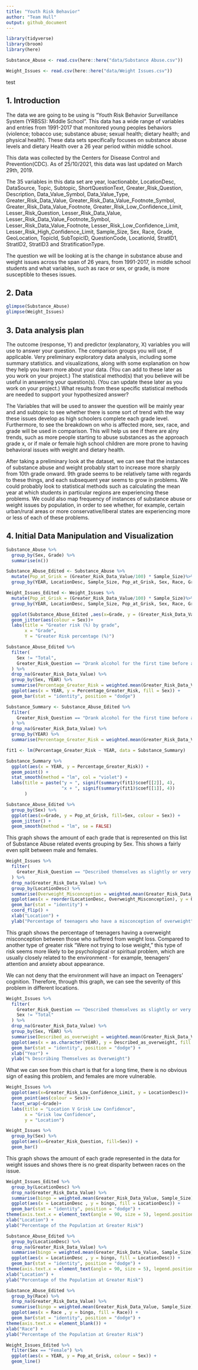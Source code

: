 ```yaml
---
title: "Youth Risk Behavior"
author: "Team Hull"
output: github_document
---
```


```r
library(tidyverse)
library(broom)
library(here)
```
```r
Substance_Abuse <- read.csv(here::here("data/Substance Abuse.csv"))
```
```r
Weight_Issues <- read.csv(here::here("data/Weight Issues.csv"))
```




test

## 1. Introduction

The data we are going to be using is "Youth Risk Behavior Surveillance System (YRBSS): Middle School". This data has a wide range of variables and entries from 1991-2017 that monitored young peoples behaviors (violence; tobacco use; substance abuse; sexual health; dietary health; and physical health). These data sets specifically focuses on substance abuse levels and dietary Health over a 26 year period within middle school.

This data was collected by the Centers for Disease Control and Prevention(CDC). As of 25/10/2021, this data was last updated on March 29th, 2019. 

The 35 variables in this data set are year, loactionabbr, LocationDesc, DataSource, Topic, Subtopic, ShortQuestionText, Greater_Risk_Question, Description, Data_Value_Symbol, Data_Value_Type, Greater_Risk_Data_Value, Greater_Risk_Data_Value_Footnote_Symbol, Greater_Risk_Data_Value_Footnote, Greater_Risk_Low_Confidence_Limit, Lesser_Risk_Question,
Lesser_Risk_Data_Value, Lesser_Risk_Data_Value_Footnote_Symbol, Lesser_Risk_Data_Value_Footnote, Lesser_Risk_Low_Confidence_Limit, Lesser_Risk_High_Confidence_Limit, Sample_Size, Sex, Race, Grade, GeoLocation, TopicId, SubTopicID, QuestionCode, LocationId, StratID1, StratID2, StratID3 and StratificationType.

The question we will be looking at is the change in substance abuse and weight issues across the span of 26 years, from 1991-2017, in middle school students and what variables, such as race or sex, or grade, is more susceptible to theses issues.

## 2. Data

```r
glimpse(Substance_Abuse)
glimpse(Weight_Issues)
```

## 3. Data analysis plan

The outcome (response, Y) and predictor (explanatory, X) variables you will use to answer your question.
The comparison groups you will use, if applicable.
Very preliminary exploratory data analysis, including some summary statistics. and visualizations, along with some explanation on how they help you learn more about your data. (You can add to these later as you work on your project.)
The statistical method(s) that you believe will be useful in answering your question(s). (You can update these later as you work on your project.)
What results from these specific statistical methods are needed to support your hypothesized answer?

The Variables that will be used to answer the question will be mainly year and and subtopic to see whether there is some sort of trend with the way these issues develop as high schoolers complete each grade level. Furthermore, to see the breakdown on who is affected more, sex, race, and grade will be used in comparison. This will help us see if there are a)ny trends, such as more people starting to abuse substances as the approach grade x, or if male or female high school children are more prone to having behavioral issues with weight and dietary health. 

After taking a preliminary look at the dataset, we can see that the instances of substance abuse and weight probably start to increase more sharply from 10th grade onward. 9th grade seems to be relatively tame with regards to these things, and each subsequent year seems to grow in problems. We could probably look to statistical methods such as calculating the mean year at which students in particular regions are experiencing these problems. We could also map frequency of instances of substance abuse or weight issues by population, in order to see whether, for example, certain urban/rural areas or more conservative/liberal states are experiencing more or less of each of these problems. 

## 4. Initial Data Manipulation and Visualization 

```r
Substance_Abuse %>%
  group_by(Sex, Grade) %>%
  summarise(n())
```

```r
Substance_Abuse_Edited <- Substance_Abuse %>%
  mutate(Pop_at_Grisk = (Greater_Risk_Data_Value/100) * Sample_Size)%>%
  group_by(YEAR, LocationDesc, Sample_Size, Pop_at_Grisk, Sex, Race, Grade, Greater_Risk_Data_Value,Greater_Risk_High_Confidence_Limit, Greater_Risk_Low_Confidence_Limit, Lesser_Risk_Low_Confidence_Limit, Lesser_Risk_High_Confidence_Limit, GeoLocation, QuestionCode, LocationId)
```

```r
Weight_Issues_Edited <- Weight_Issues %>%
  mutate(Pop_at_Grisk = (Greater_Risk_Data_Value/100) * Sample_Size)%>%
  group_by(YEAR, LocationDesc, Sample_Size, Pop_at_Grisk, Sex, Race, Grade, Greater_Risk_Data_Value, Greater_Risk_High_Confidence_Limit, Greater_Risk_Low_Confidence_Limit, Lesser_Risk_High_Confidence_Limit, Lesser_Risk_Low_Confidence_Limit, GeoLocation, QuestionCode, LocationId)
```

```r
  ggplot(Substance_Abuse_Edited ,aes(x=Grade, y = (Greater_Risk_Data_Value/100))) +
  geom_jitter(aes(colour = Sex))+
  labs(title = "Greater risk (%) by grade",
       x = "Grade",
       Y = "Greater Risk percentage (%)")
```

```r
Substance_Abuse_Edited %>%
  filter(
    Sex != "Total",
    Greater_Risk_Question == "Drank alcohol for the first time before age 11 years"
  ) %>%
  drop_na(Greater_Risk_Data_Value) %>%
  group_by(Sex, YEAR) %>%
  summarise(Percentage_Greater_Risk = weighted.mean(Greater_Risk_Data_Value, Sample_Size)) %>%
  ggplot(aes(x = YEAR, y = Percentage_Greater_Risk, fill = Sex)) +
  geom_bar(stat = "identity", position = "dodge")

```

```r
Substance_Summary <- Substance_Abuse_Edited %>%
  filter(
    Greater_Risk_Question == "Drank alcohol for the first time before age 11 years"
  ) %>%
  drop_na(Greater_Risk_Data_Value) %>%
  group_by(YEAR) %>%
  summarise(Percentage_Greater_Risk = weighted.mean(Greater_Risk_Data_Value, Sample_Size))

fit1 <- lm(Percentage_Greater_Risk ~ YEAR, data = Substance_Summary)

Substance_Summary %>%
  ggplot(aes(x = YEAR, y = Percentage_Greater_Risk)) +
  geom_point() +
  stat_smooth(method = "lm", col = "violet") +
  labs(title = paste("y ≈ ", signif(summary(fit1)$coef[[2]], 4), 
                     "x + ", signif(summary(fit1)$coef[[1]], 4))
       )
```

```r
Substance_Abuse_Edited %>%
  group_by(Sex) %>%
  ggplot(aes(x=Grade, y = Pop_at_Grisk, fill=Sex, colour = Sex)) +
  geom_jitter() +
  geom_smooth(method = "lm", se = FALSE)
```

This graph shows the amount of each grade that is represented on this list of Substance Abuse related events grouping by Sex. This shows a fairly even split between male and females.

```r
Weight_Issues %>%
  filter(
    Greater_Risk_Question == "Described themselves as slightly or very overweight"
  ) %>%
  drop_na(Greater_Risk_Data_Value) %>%
  group_by(LocationDesc) %>%
  summarise(Overweight_Misconception = weighted.mean(Greater_Risk_Data_Value, Sample_Size)) %>%
  ggplot(aes(x = reorder(LocationDesc, Overweight_Misconception), y = Overweight_Misconception)) +
  geom_bar(stat = "identity") +
  coord_flip() +
  xlab("Location") +
  ylab("Percentage of teenagers who have a misconception of overweight")
```
This graph shows the percentage of teenagers having a overweight misconception between those who suffered from weight loss. Compared to another type of greater risk "Were not trying to lose weight," this type of risk seems more likely to be psychological or spiritual problem, which are usually closely related to the environment - for example, teenagers' attention and anxiety about appearance.

We can not deny that the environment will have an impact on Teenagers' cognition. Therefore, through this graph, we can see the severity of this problem in different locations.

```r
Weight_Issues %>%
  filter(
    Greater_Risk_Question == "Described themselves as slightly or very overweight",
    Sex != "Total"
  ) %>%
  drop_na(Greater_Risk_Data_Value) %>%
  group_by(Sex, YEAR) %>%
  summarise(Described_as_overweight = weighted.mean(Greater_Risk_Data_Value, Sample_Size)) %>%
  ggplot(aes(x = as.character(YEAR), y = Described_as_overweight, fill = Sex)) +
  geom_bar(stat = "identity", position = "dodge") +
  xlab("Year") +
  ylab("% Describing Themselves as Overweight")
```
What we can see from this chart is that for a long time, there is no obvious sign of easing this problem, and females are more vulnerable.


```r
Weight_Issues %>%
  ggplot(aes(x=Greater_Risk_Low_Confidence_Limit, y = LocationDesc))+
  geom_point(aes(colour = Sex))+
  facet_wrap(~Grade)+
  labs(title = "Location V Grisk Low Confidence",
       x = "Grisk low Confidence",
       y = "Location")
```


```r
Weight_Issues %>%
  group_by(Sex) %>%
  ggplot(aes(x=Greater_Risk_Question, fill=Sex)) +
  geom_bar()
```

This graph shows the amount of each grade represented in the data for weight issues and shows there is no great disparity between races on the issue.

```r
Weight_Issues_Edited %>%
  group_by(LocationDesc) %>%
  drop_na(Greater_Risk_Data_Value) %>%
  summarise(bingo = weighted.mean(Greater_Risk_Data_Value, Sample_Size)) %>%
  ggplot(aes(x = LocationDesc , y = bingo, fill = LocationDesc)) +
  geom_bar(stat = "identity", position = "dodge") +
theme(axis.text.x = element_text(angle = 90, size = 5), legend.position = "None") +
xlab("Location") +
ylab("Percentage of the Population at Greater Risk")
```
```r
Substance_Abuse_Edited %>%
  group_by(LocationDesc) %>%
  drop_na(Greater_Risk_Data_Value) %>%
  summarise(bingo = weighted.mean(Greater_Risk_Data_Value, Sample_Size)) %>%
  ggplot(aes(x = LocationDesc , y = bingo, fill = LocationDesc)) +
  geom_bar(stat = "identity", position = "dodge") +
theme(axis.text.x = element_text(angle = 90, size = 5), legend.position = "None") +
xlab("Location") +
ylab("Percentage of the Population at Greater Risk")
```
```r
Substance_Abuse_Edited %>%
  group_by(Race) %>%
  drop_na(Greater_Risk_Data_Value) %>%
  summarise(bingo = weighted.mean(Greater_Risk_Data_Value, Sample_Size)) %>%
  ggplot(aes(x = Race , y = bingo, fill = Race)) +
  geom_bar(stat = "identity", position = "dodge") +
theme(axis.text.x = element_blank()) +
xlab("Race") +
ylab("Percentage of the Population at Greater Risk")
```
```r
Weight_Issues_Edited %>%
  filter(Sex == "Female") %>%
  ggplot(aes(x = YEAR, y = Pop_at_Grisk, colour = Sex)) +
  geom_line()
```


